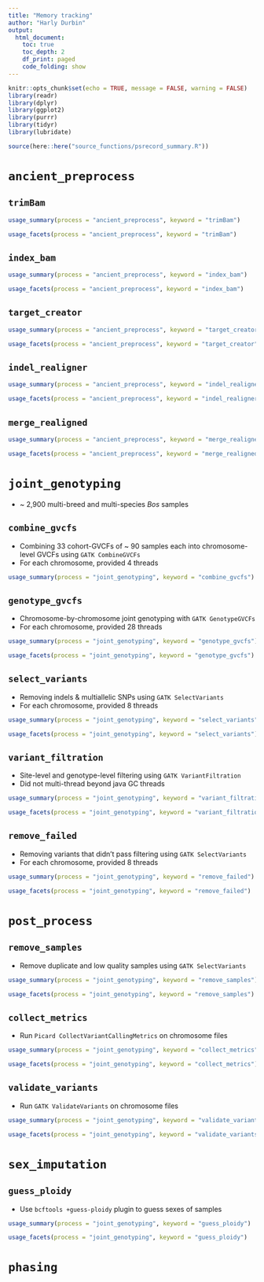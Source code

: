 ```yaml
---
title: "Memory tracking"
author: "Harly Durbin"
output:
  html_document:
    toc: true
    toc_depth: 2
    df_print: paged
    code_folding: show
---
```


```r
knitr::opts_chunk$set(echo = TRUE, message = FALSE, warning = FALSE)
library(readr)
library(dplyr)
library(ggplot2)
library(purrr)
library(tidyr)
library(lubridate)

source(here::here("source_functions/psrecord_summary.R"))
```

# `ancient_preprocess`

## `trimBam`

```r
usage_summary(process = "ancient_preprocess", keyword = "trimBam")
```

```r
usage_facets(process = "ancient_preprocess", keyword = "trimBam")
```

## `index_bam`

```r
usage_summary(process = "ancient_preprocess", keyword = "index_bam")
```

```r
usage_facets(process = "ancient_preprocess", keyword = "index_bam")
```

## `target_creator`

```r
usage_summary(process = "ancient_preprocess", keyword = "target_creator")
```

```r
usage_facets(process = "ancient_preprocess", keyword = "target_creator")
```

## `indel_realigner`

```r
usage_summary(process = "ancient_preprocess", keyword = "indel_realigner")
```

```r
usage_facets(process = "ancient_preprocess", keyword = "indel_realigner")
```

## `merge_realigned`

```r
usage_summary(process = "ancient_preprocess", keyword = "merge_realigned")
```

```r
usage_facets(process = "ancient_preprocess", keyword = "merge_realigned")
```

# `joint_genotyping`

* ~ 2,900 multi-breed and multi-species *Bos* samples

## `combine_gvcfs`

* Combining 33 cohort-GVCFs of ~ 90 samples each into chromosome-level GVCFs using `GATK CombineGVCFs`
* For each chromosome, provided 4 threads

```r
usage_summary(process = "joint_genotyping", keyword = "combine_gvcfs") 
```

## `genotype_gvcfs`

* Chromosome-by-chromosome joint genotyping with `GATK GenotypeGVCFs`
* For each chromosome, provided 28 threads

```r
usage_summary(process = "joint_genotyping", keyword = "genotype_gvcfs") 
```

```r
usage_facets(process = "joint_genotyping", keyword = "genotype_gvcfs")
```

## `select_variants`

* Removing indels & multiallelic SNPs using `GATK SelectVariants`
* For each chromosome, provided 8 threads

```r
usage_summary(process = "joint_genotyping", keyword = "select_variants") 
```

```r
usage_facets(process = "joint_genotyping", keyword = "select_variants")
```

## `variant_filtration`

* Site-level and genotype-level filtering using `GATK VariantFiltration`
* Did not multi-thread beyond java GC threads

```r
usage_summary(process = "joint_genotyping", keyword = "variant_filtration") 
```

```r
usage_facets(process = "joint_genotyping", keyword = "variant_filtration")
```

## `remove_failed`

* Removing variants that didn't pass filtering using `GATK SelectVariants`
* For each chromosome, provided 8 threads

```r
usage_summary(process = "joint_genotyping", keyword = "remove_failed") 
```

```r
usage_facets(process = "joint_genotyping", keyword = "remove_failed")
```

# `post_process`

## `remove_samples`

* Remove duplicate and low quality samples using `GATK SelectVariants`

```r
usage_summary(process = "joint_genotyping", keyword = "remove_samples") 
```

```r
usage_facets(process = "joint_genotyping", keyword = "remove_samples")
```

## `collect_metrics`

* Run `Picard CollectVariantCallingMetrics` on chromosome files

```r
usage_summary(process = "joint_genotyping", keyword = "collect_metrics") 
```

```r
usage_facets(process = "joint_genotyping", keyword = "collect_metrics")
```

## `validate_variants`

* Run `GATK ValidateVariants` on chromosome files

```r
usage_summary(process = "joint_genotyping", keyword = "validate_variants") 
```

```r
usage_facets(process = "joint_genotyping", keyword = "validate_variants")
```

# `sex_imputation`

## `guess_ploidy`

* Use `bcftools +guess-ploidy` plugin to guess sexes of samples

```r
usage_summary(process = "joint_genotyping", keyword = "guess_ploidy") 
```

```r
usage_facets(process = "joint_genotyping", keyword = "guess_ploidy")
```

# `phasing`